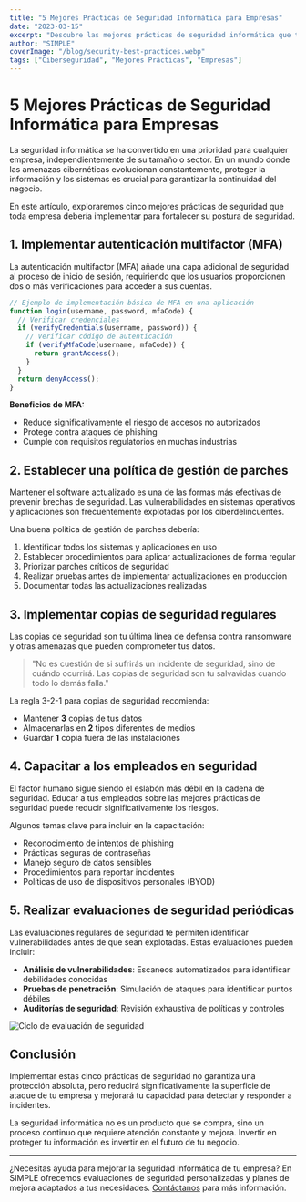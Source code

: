 ```yaml
---
title: "5 Mejores Prácticas de Seguridad Informática para Empresas"
date: "2023-03-15"
excerpt: "Descubre las mejores prácticas de seguridad informática que toda empresa debería implementar para proteger sus datos y sistemas."
author: "SIMPLE"
coverImage: "/blog/security-best-practices.webp"
tags: ["Ciberseguridad", "Mejores Prácticas", "Empresas"]
---
```


# 5 Mejores Prácticas de Seguridad Informática para Empresas

La seguridad informática se ha convertido en una prioridad para cualquier empresa, independientemente de su tamaño o sector. En un mundo donde las amenazas cibernéticas evolucionan constantemente, proteger la información y los sistemas es crucial para garantizar la continuidad del negocio.

En este artículo, exploraremos cinco mejores prácticas de seguridad que toda empresa debería implementar para fortalecer su postura de seguridad.

## 1. Implementar autenticación multifactor (MFA)

La autenticación multifactor (MFA) añade una capa adicional de seguridad al proceso de inicio de sesión, requiriendo que los usuarios proporcionen dos o más verificaciones para acceder a sus cuentas.

```javascript
// Ejemplo de implementación básica de MFA en una aplicación
function login(username, password, mfaCode) {
  // Verificar credenciales
  if (verifyCredentials(username, password)) {
    // Verificar código de autenticación
    if (verifyMfaCode(username, mfaCode)) {
      return grantAccess();
    }
  }
  return denyAccess();
}
```

**Beneficios de MFA:**

- Reduce significativamente el riesgo de accesos no autorizados
- Protege contra ataques de phishing
- Cumple con requisitos regulatorios en muchas industrias

## 2. Establecer una política de gestión de parches

Mantener el software actualizado es una de las formas más efectivas de prevenir brechas de seguridad. Las vulnerabilidades en sistemas operativos y aplicaciones son frecuentemente explotadas por los ciberdelincuentes.

Una buena política de gestión de parches debería:

1. Identificar todos los sistemas y aplicaciones en uso
2. Establecer procedimientos para aplicar actualizaciones de forma regular
3. Priorizar parches críticos de seguridad
4. Realizar pruebas antes de implementar actualizaciones en producción
5. Documentar todas las actualizaciones realizadas

## 3. Implementar copias de seguridad regulares

Las copias de seguridad son tu última línea de defensa contra ransomware y otras amenazas que pueden comprometer tus datos.

> "No es cuestión de si sufrirás un incidente de seguridad, sino de cuándo ocurrirá. Las copias de seguridad son tu salvavidas cuando todo lo demás falla."

La regla 3-2-1 para copias de seguridad recomienda:

- Mantener **3** copias de tus datos
- Almacenarlas en **2** tipos diferentes de medios
- Guardar **1** copia fuera de las instalaciones

## 4. Capacitar a los empleados en seguridad

El factor humano sigue siendo el eslabón más débil en la cadena de seguridad. Educar a tus empleados sobre las mejores prácticas de seguridad puede reducir significativamente los riesgos.

Algunos temas clave para incluir en la capacitación:

- Reconocimiento de intentos de phishing
- Prácticas seguras de contraseñas
- Manejo seguro de datos sensibles
- Procedimientos para reportar incidentes
- Políticas de uso de dispositivos personales (BYOD)

## 5. Realizar evaluaciones de seguridad periódicas

Las evaluaciones regulares de seguridad te permiten identificar vulnerabilidades antes de que sean explotadas. Estas evaluaciones pueden incluir:

- **Análisis de vulnerabilidades**: Escaneos automatizados para identificar debilidades conocidas
- **Pruebas de penetración**: Simulación de ataques para identificar puntos débiles
- **Auditorías de seguridad**: Revisión exhaustiva de políticas y controles

![Ciclo de evaluación de seguridad](/blog/security-assessment-cycle.jpeg)

## Conclusión

Implementar estas cinco prácticas de seguridad no garantiza una protección absoluta, pero reducirá significativamente la superficie de ataque de tu empresa y mejorará tu capacidad para detectar y responder a incidentes.

La seguridad informática no es un producto que se compra, sino un proceso continuo que requiere atención constante y mejora. Invertir en proteger tu información es invertir en el futuro de tu negocio.

---

¿Necesitas ayuda para mejorar la seguridad informática de tu empresa? En SIMPLE ofrecemos evaluaciones de seguridad personalizadas y planes de mejora adaptados a tus necesidades. [Contáctanos](/pricing) para más información.
